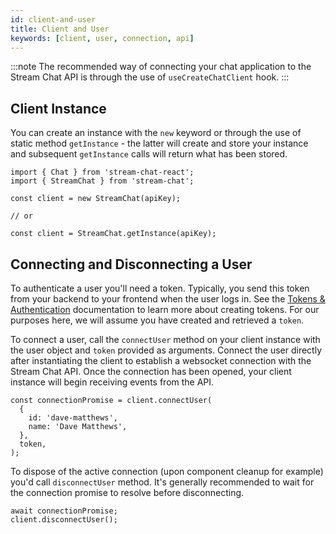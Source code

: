 ```yaml
---
id: client-and-user
title: Client and User
keywords: [client, user, connection, api]
---
```


:::note
The recommended way of connecting your chat application to the Stream Chat API is through the use of `useCreateChatClient` hook.
:::

## Client Instance

You can create an instance with the `new` keyword or through the use of static method `getInstance` - the latter will create and store your instance and subsequent `getInstance` calls will return what has been stored.

```tsx
import { Chat } from 'stream-chat-react';
import { StreamChat } from 'stream-chat';

const client = new StreamChat(apiKey);

// or

const client = StreamChat.getInstance(apiKey);
```

## Connecting and Disconnecting a User

To authenticate a user you'll need a token. Typically, you send this token from your backend to your frontend when the user logs in. See the [Tokens & Authentication](https://getstream.io/chat/docs/javascript/tokens_and_authentication) documentation to learn more about creating tokens. For our purposes here, we will assume you have created and retrieved a `token`.

To connect a user, call the `connectUser` method on your client instance with the user object and `token` provided as arguments. Connect the user directly after instantiating the client to establish a websocket connection with the Stream Chat API. Once the connection has been opened, your client instance will begin receiving events from the API.

```tsx
const connectionPromise = client.connectUser(
  {
    id: 'dave-matthews',
    name: 'Dave Matthews',
  },
  token,
);
```

To dispose of the active connection (upon component cleanup for example) you'd call `disconnectUser` method. It's generally recommended to wait for the connection promise to resolve before disconnecting.

```tsx
await connectionPromise;
client.disconnectUser();
```
